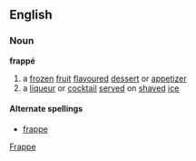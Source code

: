 ==English==
===Noun===
'''frappé'''

# a [[frozen]] [[fruit]] [[flavoured]] [[dessert]] or [[appetizer]]
# a [[liqueur]] or [[cocktail]] [[served]] on [[shaved]] [[ice]]

====Alternate spellings====
*[[frappe]]

[[Category:English words spelled with diacritics or ligatures|Frappe]]